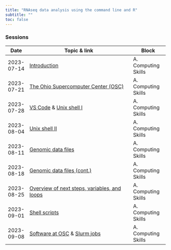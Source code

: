 ```yaml
---
title: "RNAseq data analysis using the command line and R"
subtitle: ""
toc: false
---
```


### Sessions

| Date       | Topic & link                                                                     | Block  
|------------|----------------------------------------------------------------------------------|---------------------------|
| 2023-07-14 | [Introduction](modules/intro.qmd)                                                | A. Computing Skills       |
| 2023-07-21 | [The Ohio Supercomputer Center (OSC)](modules/A01_osc.qmd)                       | A. Computing Skills       |
| 2023-07-28 | [VS Code](modules/A02_vscode.qmd) & [Unix shell I](modules/A03_shell1.qmd)       | A. Computing Skills       |
| 2023-08-04 | [Unix shell II](modules/A04_shell2.qmd)                                          | A. Computing Skills       |
| 2023-08-11 | [Genomic data files](modules/A05_genomicfiles.qmd)                               | A. Computing Skills       |
| 2023-08-18 | [Genomic data files (cont.)](modules/A05_genomicfiles.qmd)                       | A. Computing Skills       |
| 2023-08-25 | [Overview of next steps, variables, and loops](modules/A06_overview.qmd)         | A. Computing Skills       |
| 2023-09-01 | [Shell scripts](modules/A07_scripts.qmd)                                         | A. Computing Skills       |
| 2023-09-08 | [Software at OSC](modules/A08_software.qmd) & [Slurm jobs](modules/A09_slurm.qmd) | A. Computing Skills       |
